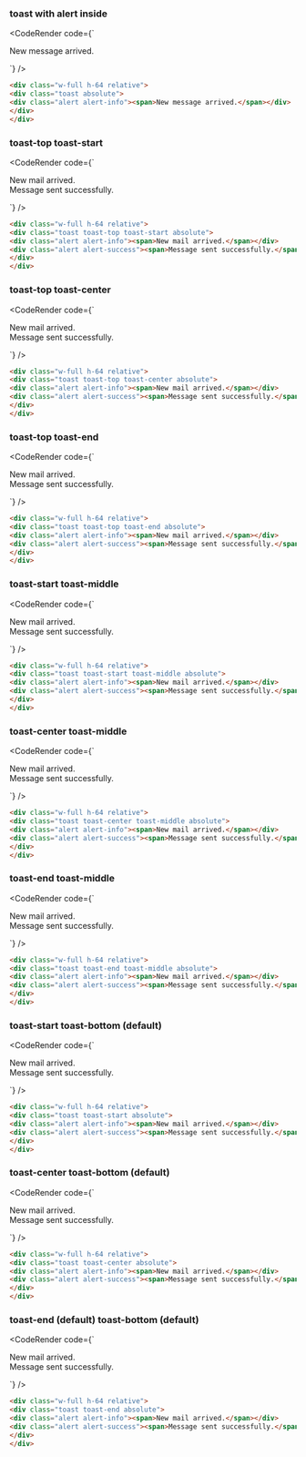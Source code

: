 
### toast with alert inside

<CodeRender code={`
<div class="w-full h-64 relative">
<div class="toast absolute">
<div class="alert alert-info"><span>New message arrived.</span></div>
</div>
</div>

`} />

```html
<div class="w-full h-64 relative">
<div class="toast absolute">
<div class="alert alert-info"><span>New message arrived.</span></div>
</div>
</div>

```
### toast-top toast-start

<CodeRender code={`
<div class="w-full h-64 relative">
<div class="toast toast-top toast-start absolute">
<div class="alert alert-info"><span>New mail arrived.</span></div>
<div class="alert alert-success"><span>Message sent successfully.</span></div>
</div>
</div>

`} />

```html
<div class="w-full h-64 relative">
<div class="toast toast-top toast-start absolute">
<div class="alert alert-info"><span>New mail arrived.</span></div>
<div class="alert alert-success"><span>Message sent successfully.</span></div>
</div>
</div>

```
### toast-top toast-center

<CodeRender code={`
<div class="w-full h-64 relative">
<div class="toast toast-top toast-center absolute">
<div class="alert alert-info"><span>New mail arrived.</span></div>
<div class="alert alert-success"><span>Message sent successfully.</span></div>
</div>
</div>

`} />

```html
<div class="w-full h-64 relative">
<div class="toast toast-top toast-center absolute">
<div class="alert alert-info"><span>New mail arrived.</span></div>
<div class="alert alert-success"><span>Message sent successfully.</span></div>
</div>
</div>

```
### toast-top toast-end

<CodeRender code={`
<div class="w-full h-64 relative">
<div class="toast toast-top toast-end absolute">
<div class="alert alert-info"><span>New mail arrived.</span></div>
<div class="alert alert-success"><span>Message sent successfully.</span></div>
</div>
</div>

`} />

```html
<div class="w-full h-64 relative">
<div class="toast toast-top toast-end absolute">
<div class="alert alert-info"><span>New mail arrived.</span></div>
<div class="alert alert-success"><span>Message sent successfully.</span></div>
</div>
</div>

```
### toast-start toast-middle

<CodeRender code={`
<div class="w-full h-64 relative">
<div class="toast toast-start toast-middle absolute">
<div class="alert alert-info"><span>New mail arrived.</span></div>
<div class="alert alert-success"><span>Message sent successfully.</span></div>
</div>
</div>

`} />

```html
<div class="w-full h-64 relative">
<div class="toast toast-start toast-middle absolute">
<div class="alert alert-info"><span>New mail arrived.</span></div>
<div class="alert alert-success"><span>Message sent successfully.</span></div>
</div>
</div>

```
### toast-center toast-middle

<CodeRender code={`
<div class="w-full h-64 relative">
<div class="toast toast-center toast-middle absolute">
<div class="alert alert-info"><span>New mail arrived.</span></div>
<div class="alert alert-success"><span>Message sent successfully.</span></div>
</div>
</div>

`} />

```html
<div class="w-full h-64 relative">
<div class="toast toast-center toast-middle absolute">
<div class="alert alert-info"><span>New mail arrived.</span></div>
<div class="alert alert-success"><span>Message sent successfully.</span></div>
</div>
</div>

```
### toast-end toast-middle

<CodeRender code={`
<div class="w-full h-64 relative">
<div class="toast toast-end toast-middle absolute">
<div class="alert alert-info"><span>New mail arrived.</span></div>
<div class="alert alert-success"><span>Message sent successfully.</span></div>
</div>
</div>

`} />

```html
<div class="w-full h-64 relative">
<div class="toast toast-end toast-middle absolute">
<div class="alert alert-info"><span>New mail arrived.</span></div>
<div class="alert alert-success"><span>Message sent successfully.</span></div>
</div>
</div>

```
### toast-start toast-bottom (default)

<CodeRender code={`
<div class="w-full h-64 relative">
<div class="toast toast-start absolute">
<div class="alert alert-info"><span>New mail arrived.</span></div>
<div class="alert alert-success"><span>Message sent successfully.</span></div>
</div>
</div>

`} />

```html
<div class="w-full h-64 relative">
<div class="toast toast-start absolute">
<div class="alert alert-info"><span>New mail arrived.</span></div>
<div class="alert alert-success"><span>Message sent successfully.</span></div>
</div>
</div>

```
### toast-center toast-bottom (default)

<CodeRender code={`
<div class="w-full h-64 relative">
<div class="toast toast-center absolute">
<div class="alert alert-info"><span>New mail arrived.</span></div>
<div class="alert alert-success"><span>Message sent successfully.</span></div>
</div>
</div>

`} />

```html
<div class="w-full h-64 relative">
<div class="toast toast-center absolute">
<div class="alert alert-info"><span>New mail arrived.</span></div>
<div class="alert alert-success"><span>Message sent successfully.</span></div>
</div>
</div>

```
### toast-end (default) toast-bottom (default)

<CodeRender code={`
<div class="w-full h-64 relative">
<div class="toast toast-end absolute">
<div class="alert alert-info"><span>New mail arrived.</span></div>
<div class="alert alert-success"><span>Message sent successfully.</span></div>
</div>
</div>

`} />

```html
<div class="w-full h-64 relative">
<div class="toast toast-end absolute">
<div class="alert alert-info"><span>New mail arrived.</span></div>
<div class="alert alert-success"><span>Message sent successfully.</span></div>
</div>
</div>

```